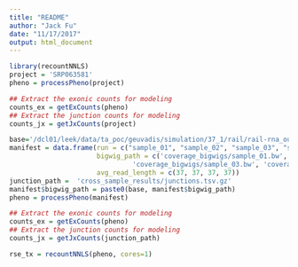 ```yaml
---
title: "README"
author: "Jack Fu"
date: "11/17/2017"
output: html_document
---
```


```r
library(recountNNLS)
project = 'SRP063581'
pheno = processPheno(project)

## Extract the exonic counts for modeling
counts_ex = getExCounts(pheno)
## Extract the junction counts for modeling
counts_jx = getJxCounts(project)

base='/dcl01/leek/data/ta_poc/geuvadis/simulation/37_1/rail/rail-rna_out/'
manifest = data.frame(run = c("sample_01", "sample_02", "sample_03", "sample_04"), 
                      bigwig_path = c('coverage_bigwigs/sample_01.bw', 'coverage_bigwigs/sample_02.bw', 
                               'coverage_bigwigs/sample_03.bw', 'coverage_bigwigs/sample_04.bw'),
                      avg_read_length = c(37, 37, 37, 37))
junction_path =  'cross_sample_results/junctions.tsv.gz'
manifest$bigwig_path = paste0(base, manifest$bigwig_path)
pheno = processPheno(manifest)

## Extract the exonic counts for modeling
counts_ex = getExCounts(pheno)
## Extract the junction counts for modeling
counts_jx = getJxCounts(junction_path)

rse_tx = recountNNLS(pheno, cores=1)
```
